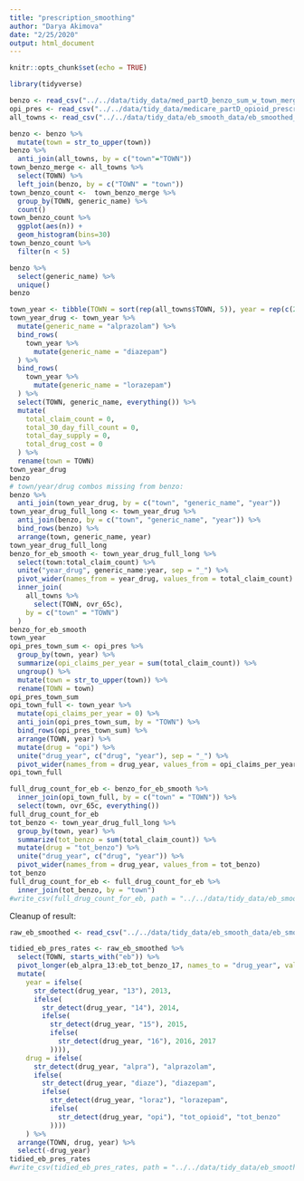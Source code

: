 ```yaml
---
title: "prescription_smoothing"
author: "Darya Akimova"
date: "2/25/2020"
output: html_document
---
```


```r
knitr::opts_chunk$set(echo = TRUE)
```

```r
library(tidyverse)
```


```r
benzo <- read_csv("../../data/tidy_data/med_partD_benzo_sum_w_town_merge_13_to_17.csv")
opi_pres <- read_csv("../../data/tidy_data/medicare_partD_opioid_prescriber_all_years_no_ziptown_duplicates.csv")
all_towns <- read_csv("../../data/tidy_data/eb_smooth_data/eb_smoothed_pov_and_edu_metrics.csv")
```


```r
benzo <- benzo %>% 
  mutate(town = str_to_upper(town))
benzo %>% 
  anti_join(all_towns, by = c("town"="TOWN"))
town_benzo_merge <- all_towns %>% 
  select(TOWN) %>% 
  left_join(benzo, by = c("TOWN" = "town"))
town_benzo_count <-  town_benzo_merge %>% 
  group_by(TOWN, generic_name) %>% 
  count() 
town_benzo_count %>% 
  ggplot(aes(n)) +
  geom_histogram(bins=30)
town_benzo_count %>% 
  filter(n < 5)

benzo %>% 
  select(generic_name) %>% 
  unique()
benzo

town_year <- tibble(TOWN = sort(rep(all_towns$TOWN, 5)), year = rep(c(2013:2017), nrow(all_towns)))
town_year_drug <- town_year %>% 
  mutate(generic_name = "alprazolam") %>% 
  bind_rows(
    town_year %>% 
      mutate(generic_name = "diazepam")
  ) %>% 
  bind_rows(
    town_year %>% 
      mutate(generic_name = "lorazepam")
  ) %>% 
  select(TOWN, generic_name, everything()) %>% 
  mutate(
    total_claim_count = 0,
    total_30_day_fill_count = 0,
    total_day_supply = 0,
    total_drug_cost = 0
  ) %>% 
  rename(town = TOWN)
town_year_drug
benzo
# town/year/drug combos missing from benzo:
benzo %>% 
  anti_join(town_year_drug, by = c("town", "generic_name", "year"))
town_year_drug_full_long <- town_year_drug %>% 
  anti_join(benzo, by = c("town", "generic_name", "year")) %>% 
  bind_rows(benzo) %>% 
  arrange(town, generic_name, year) 
town_year_drug_full_long  
benzo_for_eb_smooth <- town_year_drug_full_long %>% 
  select(town:total_claim_count) %>% 
  unite("year_drug", generic_name:year, sep = "_") %>% 
  pivot_wider(names_from = year_drug, values_from = total_claim_count) %>% 
  inner_join(
    all_towns %>% 
      select(TOWN, ovr_65c),
    by = c("town" = "TOWN")
  )
benzo_for_eb_smooth
town_year
opi_pres_town_sum <- opi_pres %>% 
  group_by(town, year) %>% 
  summarize(opi_claims_per_year = sum(total_claim_count)) %>% 
  ungroup() %>% 
  mutate(town = str_to_upper(town)) %>% 
  rename(TOWN = town)
opi_pres_town_sum
opi_town_full <- town_year %>% 
  mutate(opi_claims_per_year = 0) %>% 
  anti_join(opi_pres_town_sum, by = "TOWN") %>% 
  bind_rows(opi_pres_town_sum) %>% 
  arrange(TOWN, year) %>% 
  mutate(drug = "opi") %>% 
  unite("drug_year", c("drug", "year"), sep = "_") %>% 
  pivot_wider(names_from = drug_year, values_from = opi_claims_per_year)
opi_town_full

full_drug_count_for_eb <- benzo_for_eb_smooth %>% 
  inner_join(opi_town_full, by = c("town" = "TOWN")) %>% 
  select(town, ovr_65c, everything())
full_drug_count_for_eb
tot_benzo <- town_year_drug_full_long %>% 
  group_by(town, year) %>% 
  summarize(tot_benzo = sum(total_claim_count)) %>% 
  mutate(drug = "tot_benzo") %>% 
  unite("drug_year", c("drug", "year")) %>% 
  pivot_wider(names_from = drug_year, values_from = tot_benzo)
tot_benzo
full_drug_count_for_eb <- full_drug_count_for_eb %>% 
  inner_join(tot_benzo, by = "town")
#write_csv(full_drug_count_for_eb, path = "../../data/tidy_data/eb_smooth_data/drug_counts_for_eb_smooth.csv")
```


Cleanup of result:

```r
raw_eb_smoothed <- read_csv("../../data/tidy_data/eb_smooth_data/eb_smoothed_drug_pres_rates.csv")
```


```r
tidied_eb_pres_rates <- raw_eb_smoothed %>% 
  select(TOWN, starts_with("eb")) %>% 
  pivot_longer(eb_alpra_13:eb_tot_benzo_17, names_to = "drug_year", values_to = "eb_rate_estimate") %>% 
  mutate(
    year = ifelse(
      str_detect(drug_year, "13"), 2013,
      ifelse(
        str_detect(drug_year, "14"), 2014,
        ifelse(
          str_detect(drug_year, "15"), 2015,
          ifelse(
            str_detect(drug_year, "16"), 2016, 2017
          )))),
    drug = ifelse(
      str_detect(drug_year, "alpra"), "alprazolam",
      ifelse(
        str_detect(drug_year, "diaze"), "diazepam",
        ifelse(
          str_detect(drug_year, "loraz"), "lorazepam",
          ifelse(
            str_detect(drug_year, "opi"), "tot_opioid", "tot_benzo"
          ))))
    ) %>% 
  arrange(TOWN, drug, year) %>% 
  select(-drug_year)
tidied_eb_pres_rates
#write_csv(tidied_eb_pres_rates, path = "../../data/tidy_data/eb_smooth_data/tidied_eb_smoothed_pres_rates.csv")
```

